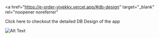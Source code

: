 
<Meta title="DB-Design" />

<a
  href="https://e-order-vivekkv.vercel.app/#db-design"
  target="_blank"
  rel="noopener noreferrer"
>
  Click here to checkout the detailed DB Design of the app
</a>

![Alt Text](https://raw.githubusercontent.com/vivekkv178/cdn/main/ecomm-order/db-design.png)
